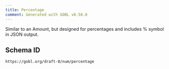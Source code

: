 ```yaml
---
title: Percentage
comment: Generated with GOBL v0.58.0
---
```


Similar to an Amount, but designed for percentages and includes % symbol in JSON output.

## Schema ID

`https://gobl.org/draft-0/num/percentage`

